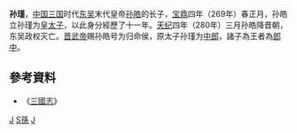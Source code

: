 '''孙瑾'''，[[中国|中国]][[三国|三国]]时代[[孫吳|东吴]]末代皇帝[[孙皓|孙皓]]的长子，[[宝鼎|宝鼎]]四年（269年）春正月，孙皓立孙瑾为[[皇太子|皇太子]]，以此身分經歷了十一年。[[天纪|天纪]]四年（280年）三月孙皓降晋朝，东吴政权灭亡。[[晋武帝|晋武帝]]赐孙皓号为归命侯，原太子孙瑾为[[中郎將|中郎]]，諸子為王者為[[郎中_(官职)|郎中]]。

==參考資料==
*《[[三國志|三國志]]》
[[Category:東吳宗室|J]]
[[Category:東吳政治人物|S孫]]
[[Category:孫姓|J]]